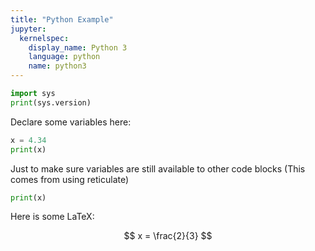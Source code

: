 ```yaml
---
title: "Python Example"
jupyter:
  kernelspec:
    display_name: Python 3
    language: python
    name: python3
---
```



```python
import sys
print(sys.version)
```

Declare some variables here:

```python
x = 4.34
print(x)
```

Just to make sure variables are still available to other code blocks
(This comes from using reticulate)

```python
print(x)
```

Here is some LaTeX:

$$ x = \frac{2}{3} $$
